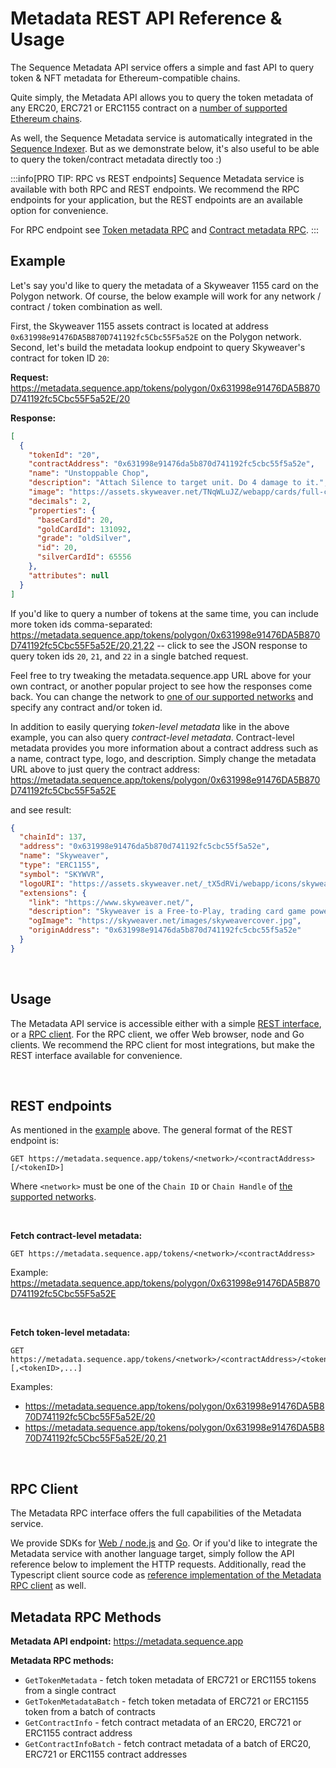 # Metadata REST API Reference & Usage

The Sequence Metadata API service offers a simple and fast API to query token & NFT metadata
for Ethereum-compatible chains.

Quite simply, the Metadata API allows you to query the token metadata of any ERC20, ERC721 or ERC1155
contract on a [number of supported Ethereum chains](/solutions/technical-references/chain-support).

As well, the Sequence Metadata service is automatically integrated in the [Sequence Indexer](/api/indexer/overview). 
But as we demonstrate below, it's also useful to be able to query the token/contract metadata directly too :)

:::info[PRO TIP: RPC vs REST endpoints]
Sequence Metadata service is available with both RPC and REST endpoints. We recommend the RPC endpoints
for your application, but the REST endpoints are an available option for convenience.

For RPC endpoint see [Token metadata RPC](/api/metadata/token-metadata) and [Contract metadata RPC](/api/metadata/contract-metadata).
:::

## Example

Let's say you'd like to query the metadata of a Skyweaver 1155 card on the Polygon network. Of course,  the
below example will work for any network / contract / token combination as well.

First, the Skyweaver 1155 assets contract is located at address `0x631998e91476DA5B870D741192fc5Cbc55F5a52E`
on the Polygon network. Second, let's build the metadata lookup endpoint to query Skyweaver's contract
for token ID `20`:


**Request:**
https://metadata.sequence.app/tokens/polygon/0x631998e91476DA5B870D741192fc5Cbc55F5a52E/20


**Response:**
```json
[
  {
    "tokenId": "20",
    "contractAddress": "0x631998e91476da5b870d741192fc5cbc55f5a52e",
    "name": "Unstoppable Chop",
    "description": "Attach Silence to target unit. Do 4 damage to it.",
    "image": "https://assets.skyweaver.net/TNqWLuJZ/webapp/cards/full-cards/6x/20-silver.png",
    "decimals": 2,
    "properties": {
      "baseCardId": 20,
      "goldCardId": 131092,
      "grade": "oldSilver",
      "id": 20,
      "silverCardId": 65556
    },
    "attributes": null
  }
]
```

If you'd like to query a number of tokens at the same time, you can include more token ids comma-separated:
https://metadata.sequence.app/tokens/polygon/0x631998e91476DA5B870D741192fc5Cbc55F5a52E/20,21,22 -- click
to see the JSON response to query token ids `20`, `21`, and `22` in a single batched request.

Feel free to try tweaking the metadata.sequence.app URL above for your own contract, or another popular
project to see how the responses come back. You can change the network to [one of our supported networks](/)
and specify any contract and/or token id.

In addition to easily querying *token-level metadata* like in the above example, you can also query *contract-level metadata*.
Contract-level metadata provides you more information about a contract address such as a name, contract type, logo, and description.
Simply change the metadata URL above to just query the contract address: https://metadata.sequence.app/tokens/polygon/0x631998e91476DA5B870D741192fc5Cbc55F5a52E

and see result:

```json
{
  "chainId": 137,
  "address": "0x631998e91476da5b870d741192fc5cbc55f5a52e",
  "name": "Skyweaver",
  "type": "ERC1155",
  "symbol": "SKYWVR",
  "logoURI": "https://assets.skyweaver.net/_tX5dRVi/webapp/icons/skyweaver-token.png",
  "extensions": {
    "link": "https://www.skyweaver.net/",
    "description": "Skyweaver is a Free-to-Play, trading card game powered by Polygon and Ethereum.",
    "ogImage": "https://skyweaver.net/images/skyweavercover.jpg",
    "originAddress": "0x631998e91476da5b870d741192fc5cbc55f5a52e"
  }
}
```

<br />

## Usage

The Metadata API service is accessible either with a simple [REST interface](#rest-endpoints), or a [RPC client](#rpc-client).
For the RPC client, we offer Web browser, node and Go clients. We recommend the RPC client for most integrations, but
make the REST interface available for convenience.

<br />

## REST endpoints

As mentioned in the [example](#example) above. The general format of the REST endpoint is:

```
GET https://metadata.sequence.app/tokens/<network>/<contractAddress>[/<tokenID>]
```

Where `<network>` must be one of the `Chain ID` or `Chain Handle` of [the supported networks](/).

<br />

**Fetch contract-level metadata:**

```
GET https://metadata.sequence.app/tokens/<network>/<contractAddress>
```

Example: https://metadata.sequence.app/tokens/polygon/0x631998e91476DA5B870D741192fc5Cbc55F5a52E

<br />


**Fetch token-level metadata:**

```
GET https://metadata.sequence.app/tokens/<network>/<contractAddress>/<tokenID>[,<tokenID>,...]
```

Examples:
* https://metadata.sequence.app/tokens/polygon/0x631998e91476DA5B870D741192fc5Cbc55F5a52E/20
* https://metadata.sequence.app/tokens/polygon/0x631998e91476DA5B870D741192fc5Cbc55F5a52E/20,21

<br />


## RPC Client

The Metadata RPC interface offers the full capabilities of the Metadata service.

We provide SDKs for [Web / node.js](https://github.com/0xsequence/sequence.js) and [Go](https://github.com/0xsequence/go-sequence).
Or if you'd like to integrate the Metadata service with another language target, simply follow the API reference below
to implement the HTTP requests. Additionally, read the Typescript client source code as [reference
implementation of the Metadata RPC client](https://github.com/0xsequence/sequence.js/blob/master/packages/metadata/src/metadata.gen.ts) as well.

## Metadata RPC Methods

**Metadata API endpoint:** https://metadata.sequence.app

**Metadata RPC methods:**

* `GetTokenMetadata` - fetch token metadata of ERC721 or ERC1155 tokens from a single contract 
* `GetTokenMetadataBatch` - fetch token metadata of ERC721 or ERC1155 token from a batch of contracts 
* `GetContractInfo` - fetch contract metadata of an ERC20, ERC721 or ERC1155 contract address
* `GetContractInfoBatch` - fetch contract metadata of a batch of ERC20, ERC721 or ERC1155 contract addresses
